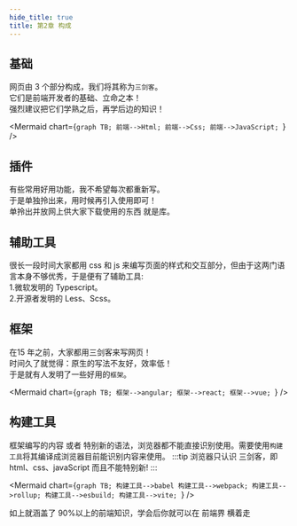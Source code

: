 ```yaml
---
hide_title: true
title: 第2章 构成
---
```


## 基础

网页由 3 个部分构成，我们将其称为`三剑客`。  
它们是前端开发者的基础、立命之本！  
强烈建议把它们学熟之后，再学后边的知识！

<Mermaid
  chart={`graph TB;
    前端-->Html;
    前端-->Css;
    前端-->JavaScript;
`}
/>

## 插件

有些常用好用功能，我不希望每次都重新写。   
于是单独拎出来，用时候再引入使用即可！   
单拎出并放网上供大家下载使用的东西 就是库。

## 辅助工具

很长一段时间大家都用 css 和 js 来编写页面的样式和交互部分，但由于这两门语言本身不够优秀，于是便有了辅助工具:    
1.微软发明的 Typescript。     
2.开源者发明的 Less、Scss。


## 框架

在15 年之前，大家都用三剑客来写网页！  
时间久了就觉得：原生的写法不友好，效率低！  
于是就有人发明了一些好用的`框架`。

<Mermaid
  chart={`graph TB;
    框架-->angular;
    框架-->react;
    框架-->vue;
`}
/>

## 构建工具

框架编写的内容 或者 特别新的语法，浏览器都不能直接识别使用。需要使用`构建工具`将其编译成浏览器目前能识别内容来使用。 
:::tip
浏览器只认识 三剑客，即html、css、javaScript 而且不能特别新!
:::

<Mermaid
  chart={`graph TB;
    构建工具-->babel
    构建工具-->webpack;
    构建工具-->rollup;
    构建工具-->esbuild;
    构建工具-->vite;
`}
/>

如上就涵盖了 90%以上的前端知识，学会后你就可以在 前端界 横着走